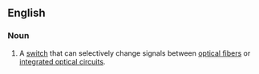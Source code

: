 ==English==
{{wikipedia}}

===Noun===
{{en-noun}}

# {{lb|en|telecommunications}} A [[switch]] that can selectively change signals between [[optical fiber]]s or [[integrated optical circuit]]s.